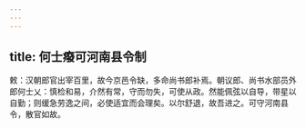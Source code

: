 ```yaml
---
---
---
```

title: 何士癈可河南县令制
---



敕：汉朝郎官出宰百里，故今京邑令缺，多命尚书郎补焉。朝议郎、尚书水部员外郎何士乂：慎检和易，介然有常，守而勿失，可使从政。然能佩弦以自导，带星以自勤；则缓急劳逸之间，必使适宜而会理矣。以尔舒退，故吾进之。可守河南县令，散官如故。